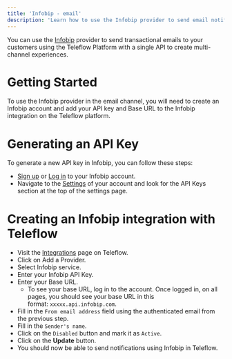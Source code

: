 ```yaml
---
title: 'Infobip - email'
description: 'Learn how to use the Infobip provider to send email notifications using Teleflow'
---
```


You can use the [Infobip](https://www.infobip.com/developers/) provider to send transactional emails to your customers using the Teleflow Platform with a single API to create multi-channel experiences.

# Getting Started

To use the Infobip provider in the email channel, you will need to create an Infobip account and add your API key and Base URL to the Infobip integration on the Teleflow platform.

# Generating an API Key

To generate a new API key in Infobip, you can follow these steps:

- [Sign up](https://www.infobip.com/signup) or [Log in](https://portal.infobip.com/login/) to your Infobip account.
- Navigate to the [Settings](https://portal.infobip.com/settings/accounts/api-keys) of your account and look for the API Keys section at the top of the settings page.

# Creating an Infobip integration with Teleflow

- Visit the [Integrations](https://web.teleflow.khulnasoft.com/integrations?utm_campaign=docs-infobip) page on Teleflow.
- Click on Add a Provider.
- Select Infobip service.
- Enter your Infobip API Key.
- Enter your Base URL.
    - To see your base URL, log in to the account. Once logged in, on all pages, you should see your base URL in this format: `xxxxx.api.infobip.com`.
- Fill in the `From email address` field using the authenticated email from the previous step.
- Fill in the `Sender's name`.
- Click on the `Disabled` button and mark it as `Active`.
- Click on the **Update** button.
- You should now be able to send notifications using Infobip in Teleflow.
